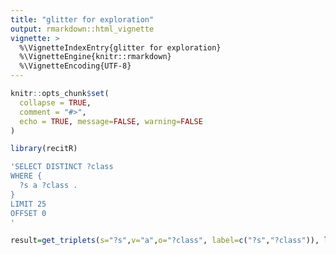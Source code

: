 ```yaml
---
title: "glitter for exploration"
output: rmarkdown::html_vignette
vignette: >
  %\VignetteIndexEntry{glitter for exploration}
  %\VignetteEngine{knitr::rmarkdown}
  %\VignetteEncoding{UTF-8}
---
```


```r
knitr::opts_chunk$set(
  collapse = TRUE,
  comment = "#>",
  echo = TRUE, message=FALSE, warning=FALSE
)
```

```r
library(recitR)
```

```r

'SELECT DISTINCT ?class
WHERE {
  ?s a ?class .
}
LIMIT 25
OFFSET 0
'

result=get_triplets(s="?s",v="a",o="?class", label=c("?s","?class")), limit=25)

```

